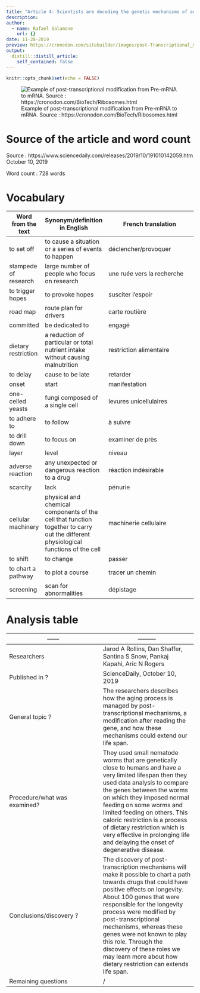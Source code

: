 ```yaml
---
title: "Article 4: Scientists are decoding the genetic mechanisms of aging"
description: 
author:
  - name: Rafael Salamone
    url: {}
date: 11-28-2019
preview: https://cronodon.com/sitebuilder/images/post-Transcriptional_mod-629x417.jpg
output:
  distill::distill_article:
    self_contained: false
---
```


```r
knitr::opts_chunk$set(echo = FALSE)
```


![Example of post-transcriptional modification from Pre-mRNA to mRNA. Source : https://cronodon.com/BioTech/Ribosomes.html](https://cronodon.com/sitebuilder/images/post-Transcriptional_mod-629x417.jpg)

# Source of the article and word count

Source : https://www.sciencedaily.com/releases/2019/10/191010142059.htm October 10, 2019

Word count : 728 words

# Vocabulary 

Word from the text | Synonym/definition in English | French translation
------------- | -------------|---------------------------------------------
to set off | to cause a situation or a series of events to happen | déclencher/provoquer
stampede of research | large number of people who focus on research | une ruée vers la recherche
to trigger hopes | to provoke hopes | susciter l'espoir
road map | route plan for drivers | carte routière
committed | be dedicated to | engagé
dietary restriction | a reduction of particular or total nutrient intake without causing malnutrition | restriction alimentaire
to delay | cause to be late | retarder
onset | start | manifestation
one-celled yeasts | fungi composed of a single cell | levures unicellulaires
to adhere to | to follow | à suivre
to drill down | to focus on | examiner de près
layer | level | niveau
adverse reaction| any unexpected or dangerous reaction to a drug | réaction indésirable
scarcity | lack | pénurie
cellular machinery | physical and chemical components of the cell that function together to carry out the different physiological functions of the cell | machinerie cellulaire
to shift | to change | passer
to chart a pathway | to plot a course | tracer un chemin
screening | scan for abnormalities| dépistage

# Analysis table

------        | ---------
------------- | -------------
| Researchers | Jarod A Rollins, Dan Shaffer, Santina S Snow, Pankaj Kapahi, Aric N Rogers
| Published in ? | ScienceDaily, October 10, 2019
| General topic ? | The researchers describes how the aging process is managed by post-transcriptional mechanisms, a modification after reading the gene, and how these mechanisms could extend our life span.
| Procedure/what was examined? | They used small nematode worms that are genetically close to humans and have a very limited lifespan then they used data analysis to compare the genes between the worms on which they imposed normal feeding on some worms and limited feeding on others. This caloric restriction is a process of dietary restriction which is very effective in prolonging life and delaying the onset of degenerative disease. 
| Conclusions/discovery ? | The discovery of post-transcription mechanisms will make it possible to chart a path towards drugs that could have positive effects on longevity. About 100 genes that were responsible for the longevity process were modified by post-transcriptional mechanisms, whereas these genes were not known to play this role. Through the discovery of these roles we may learn more about how dietary restriction can extends life span.
| Remaining questions |  /

